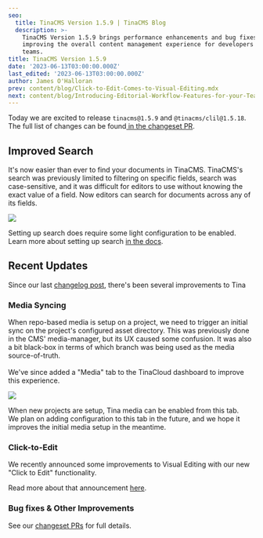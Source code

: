 ```yaml
---
seo:
  title: TinaCMS Version 1.5.9 | TinaCMS Blog
  description: >-
    TinaCMS Version 1.5.9 brings performance enhancements and bug fixes,
    improving the overall content management experience for developers and
    teams.
title: TinaCMS Version 1.5.9
date: '2023-06-13T03:00:00.000Z'
last_edited: '2023-06-13T03:00:00.000Z'
author: James O'Halloran
prev: content/blog/Click-to-Edit-Comes-to-Visual-Editing.mdx
next: content/blog/Introducing-Editorial-Workflow-Features-for-your-Team.mdx
---
```


Today we are excited to release `tinacms@1.5.9` and `@tinacms/clil@1.5.18`. The full list of changes can be found[ in the changeset PR](https://github.com/tinacms/tinacms/pull/3995 "In the changeset PR").

## Improved Search

It's now easier than ever to find your documents in TinaCMS. TinaCMS's search was previously limited to filtering on specific fields, search was case-sensitive, and it was difficult for editors to use without knowing the exact value of a field. Now editors can search for documents across any of its fields.

![](/img/blog/TinaCMS-Version-1-5-9/search_uxd1di.png)

Setting up search does require some light configuration to be enabled. Learn more about setting up search [in the docs](/docs/reference/search/overview/ "in the docs").

## Recent Updates

Since our last [changelog post](/blog/TinaCMS-Version-1-5/ "Changelog post"), there's been several improvements to Tina

### Media Syncing

When repo-based media is setup on a project, we need to trigger an initial sync on the project's configured asset directory. This was previously done in the CMS' media-manager, but its UX caused some confusion. It was also a bit black-box in terms of which branch was being used as the media source-of-truth.\
\
We've since added a "Media" tab to the TinaCloud dashboard to improve this experience.

![](/img/blog/TinaCMS-Version-1-5-9/media-dashboard_qjwkr2.png)

When new projects are setup, Tina media can be enabled from this tab.\
We plan on adding configuration to this tab in the future, and we hope it improves the initial media setup in the meantime.

### Click-to-Edit

We recently announced some improvements to Visual Editing with our new "Click to Edit" functionality.

<WebmEmbed embedSrc="/video/click-to-edit.webm" />

Read more about that announcement [here](/blog/Click-to-Edit-Comes-to-Visual-Editing/ "here").

### Bug fixes & Other Improvements

See our [changeset PRs](https://github.com/tinacms/tinacms/issues?q=created%3A%222023-04-28+..+2023-06-13%22+author%3Aapp%2Fgithub-actions "changeset PRs") for full details.

